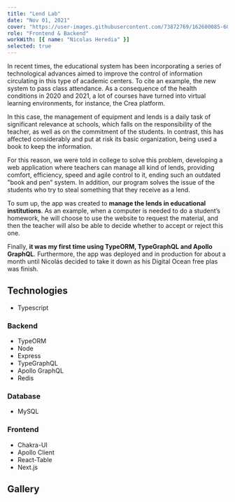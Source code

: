 ```yaml
---
title: "Lend Lab"
date: "Nov 01, 2021"
cover: "https://user-images.githubusercontent.com/73872769/162600085-607449a0-c228-421f-a731-6f85ca288f03.png"
role: "Frontend & Backend"
workWith: [{ name: "Nicolas Heredia" }]
selected: true
---
```


In recent times, the educational system has been incorporating a series of technological advances aimed to improve the control of information circulating in this type of academic centers. To cite an example, the new system to pass class attendance. As a consequence of the health conditions in 2020 and 2021, a lot of courses have turned into virtual learning environments, for instance, the Crea platform.

In this case, the management of equipment and lends is a daily task of significant relevance at schools, which falls on the responsibility of the teacher, as well as on the commitment of the students. In contrast, this has affected considerably and put at risk its basic organization, being used a book to keep the information.

For this reason, we were told in college to solve this problem, developing a web application where teachers can manage all kind of lends, providing comfort, efficiency, speed and agile control to it, ending such an outdated "book and pen" system. In addition, our program solves the issue of the students who try to steal something that they receive as a lend.

To sum up, the app was created to **manage the lends in educational institutions**. As an example, when a computer is needed to do a student’s homework, he will choose to use the website to request the material, and then the teacher will also be able to decide whether to accept or reject this one.

Finally, **it was my first time using TypeORM, TypeGraphQL and Apollo GraphQL**. Furthermore, the app was deployed and in production for about a month until Nicolás decided to take it down as his Digital Ocean free plas was finish.

## Technologies

- Typescript

### Backend

- TypeORM
- Node
- Express
- TypeGraphQL
- Apollo GraphQL
- Redis

### Database

- MySQL

### Frontend

- Chakra-UI
- Apollo Client
- React-Table
- Next.js


## Gallery

<GalleryImage
  image="https://user-images.githubusercontent.com/73872769/162651292-0f4e7cca-d37b-4d53-8541-01abb1199832.png"
  alt="landing"
  caption="The landing page"
/>

<GalleryImage
  image="https://user-images.githubusercontent.com/73872769/162651322-fa610c19-3df6-4178-a48d-8a8ef8c62b85.png"
  alt="register"
  caption="The register page"
/>

<GalleryImage
  image="https://user-images.githubusercontent.com/73872769/162651315-1062ff4c-b4de-46c8-a24e-11db90863bcb.png"
  alt="student home"
  caption="The student's home page"
/>

<GalleryImage
  image="https://user-images.githubusercontent.com/73872769/162651334-37b3cee8-553a-4698-bfd7-36c1e11ba073.png"
  alt="student reserves"
  caption="The student's reserves page"
/>

<GalleryImage
  image="https://user-images.githubusercontent.com/73872769/162651384-b9a70afc-05d2-46e1-bd76-b8a8d59fdfa1.png"
  alt="search"
  caption="Search results"
/>

<GalleryImage
  image="https://user-images.githubusercontent.com/73872769/162651352-fe44e793-d727-47e7-b244-489aa59b9269.png"
  alt="laboratorist-reserves"
  caption="The laboratorists reserves page."
/>

<GalleryImage
  image="https://user-images.githubusercontent.com/73872769/162651403-9dda3712-d27b-467c-8a8c-cd3f4e77946c.png"
  alt="export table to excel"
  caption="Exporting a table to excel."
/>
